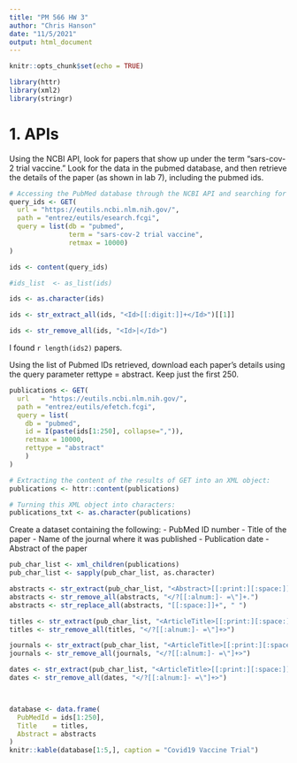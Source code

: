 ```yaml
---
title: "PM 566 HW 3"
author: "Chris Hanson"
date: "11/5/2021"
output: html_document
---
```


```r
knitr::opts_chunk$set(echo = TRUE)
```

```r
library(httr)
library(xml2)
library(stringr)
```

# 1. APIs

Using the NCBI API, look for papers that show up under the term "sars-cov-2 trial vaccine." Look for the data in the pubmed database, and then retrieve the details of the paper (as shown in lab 7), including the pubmed ids.

```r

# Accessing the PubMed database through the NCBI API and searching for "sars-cov-2 trial  vaccine".  
query_ids <- GET(
  url = "https://eutils.ncbi.nlm.nih.gov/",
  path = "entrez/eutils/esearch.fcgi",
  query = list(db = "pubmed",
               term = "sars-cov-2 trial vaccine",
               retmax = 10000)
)

ids <- content(query_ids)

#ids_list  <- as_list(ids)

ids <- as.character(ids)

ids <- str_extract_all(ids, "<Id>[[:digit:]]+</Id>")[[1]]

ids <- str_remove_all(ids, "<Id>|</Id>")
```

I found `r length(ids2)` papers.

Using the list of Pubmed IDs retrieved, download each paper's details using the query parameter rettype = abstract. Keep just the first 250.

```r
publications <- GET(
  url   = "https://eutils.ncbi.nlm.nih.gov/",
  path = "entrez/eutils/efetch.fcgi",
  query = list(
    db = "pubmed",
    id = I(paste(ids[1:250], collapse=",")),
    retmax = 10000,
    rettype = "abstract"
    )
)

# Extracting the content of the results of GET into an XML object:
publications <- httr::content(publications)

# Turning this XML object into characters:
publications_txt <- as.character(publications)
```

Create a dataset containing the following:
- PubMed ID number
- Title of the paper
- Name of the journal where it was published
- Publication date
- Abstract of the paper

```r
pub_char_list <- xml_children(publications)
pub_char_list <- sapply(pub_char_list, as.character)

abstracts <- str_extract(pub_char_list, "<Abstract>[[:print:][:space:]]+</Abstract>")
abstracts <- str_remove_all(abstracts, "</?[[:alnum:]- =\"]+.")
abstracts <- str_replace_all(abstracts, "[[:space:]]+", " ")

titles <- str_extract(pub_char_list, "<ArticleTitle>[[:print:][:space:]]+</ArticleTitle>")
titles <- str_remove_all(titles, "</?[[:alnum:]- =\"]+>")

journals <- str_extract(pub_char_list, "<ArticleTitle>[[:print:][:space:]]+</ArticleTitle>")
journals <- str_remove_all(journals, "</?[[:alnum:]- =\"]+>")

dates <- str_extract(pub_char_list, "<ArticleTitle>[[:print:][:space:]]+</ArticleTitle>")
dates <- str_remove_all(dates, "</?[[:alnum:]- =\"]+>") 



database <- data.frame(
  PubMedId = ids[1:250],
  Title    = titles,
  Abstract = abstracts
)
knitr::kable(database[1:5,], caption = "Covid19 Vaccine Trial")

```

